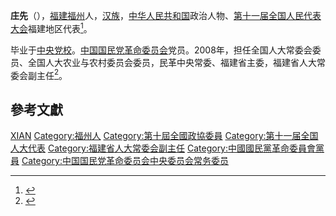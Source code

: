 '''庄先'''（{{bd|1946年|7月|}}），[[福建|福建]][[福州|福州]]人，[[汉族|汉族]]，[[中华人民共和国|中华人民共和国]]政治人物、[[第十一届全国人民代表大会|第十一届全国人民代表大会]]福建地区代表<ref>{{cite web|author=新华网|title=第十一届全国人大代表|url=http://news.xinhuanet.com/ziliao/2008-03/03/content_7708230.htm?node=36628|publisher=新华网|accessdate=2014-01-07|archive-date=2014-01-10|archive-url=https://web.archive.org/web/20140110211415/http://news.xinhuanet.com/ziliao/2008-03/03/content_7708230.htm?node=36628|dead-url=no}}</ref>。

毕业于[[中央党校|中央党校]]。[[中国国民党革命委员会|中国国民党革命委员会]]党员。2008年，担任全国人大常委会委员、全国人大农业与农村委员会委员，民革中央常委、福建省主委，福建省人大常委会副主任<ref>{{cite news|title=全国人大代表信息-庄先|url= http://210.82.31.1:8084/delegate/viewDelegate.action?dbid=111066|accessdate=2013-04-05|newspaper=全国人大网|archive-url=https://web.archive.org/web/20130312155103/http://www.npc.gov.cn/delegate/viewDelegate.action?dbid=111066|archive-date=2013-03-12|dead-url=yes}}</ref>。

== 參考文獻 ==
{{reflist}}

{{中国国民党革命委员会第十届中央委员会}}
{{中国国民党革命委员会第十一届中央委员会}}

{{Authority control}}
{{DEFAULTSORT:Zhuang庄}}
[[Category:庄姓|XIAN]]
[[Category:福州人|Category:福州人]]
[[Category:第十屆全國政協委員|Category:第十屆全國政協委員]]
[[Category:第十一届全国人大代表|Category:第十一届全国人大代表]]
[[Category:福建省人大常委会副主任|Category:福建省人大常委会副主任]]
[[Category:中國國民黨革命委員會黨員|Category:中國國民黨革命委員會黨員]]
[[Category:中国国民党革命委员会中央委员会常务委员|Category:中国国民党革命委员会中央委员会常务委员]]
